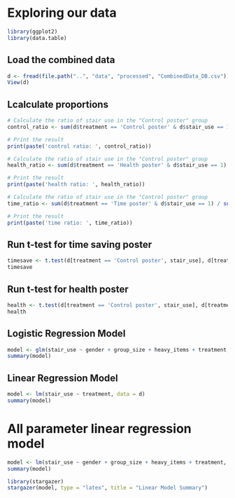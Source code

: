 # Exploring our data

```r
library(ggplot2)
library(data.table)
```


## Load the combined data
```r
d <- fread(file.path("..", "data", "processed", "CombinedData_DB.csv"))
View(d)
```

## Lcalculate proportions
```r
# Calculate the ratio of stair use in the "Control poster" group
control_ratio <- sum(d$treatment == 'Control poster' & d$stair_use == 1) / sum(d$treatment == 'Control poster')

# Print the result
print(paste('control ratio: ', control_ratio))

# Calculate the ratio of stair use in the "Control poster" group
health_ratio <- sum(d$treatment == 'Health poster' & d$stair_use == 1) / sum(d$treatment == 'Health poster')

# Print the result
print(paste('health ratio: ', health_ratio))

# Calculate the ratio of stair use in the "Control poster" group
time_ratio <- sum(d$treatment == 'Time poster' & d$stair_use == 1) / sum(d$treatment == 'Time poster')

# Print the result
print(paste('time ratio: ', time_ratio))
```


## Run t-test for time saving poster
```r
timesave <- t.test(d[treatment == 'Control poster', stair_use], d[treatment == 'Time poster', stair_use])
timesave
```


## Run t-test for health poster

```r
health <- t.test(d[treatment == 'Control poster', stair_use], d[treatment == 'Health poster', stair_use])
health
```


## Logistic Regression Model

```r
model <- glm(stair_use ~ gender + group_size + heavy_items + treatment, data = d, family = binomial)
summary(model)
```
## Linear Regression Model

```r
model <- lm(stair_use ~ treatment, data = d)
summary(model)
```
# All parameter linear regression model

```r
model <- lm(stair_use ~ gender + group_size + heavy_items + treatment, data = d)
summary(model)
```

```r
library(stargazer)
stargazer(model, type = "latex", title = "Linear Model Summary")
```

